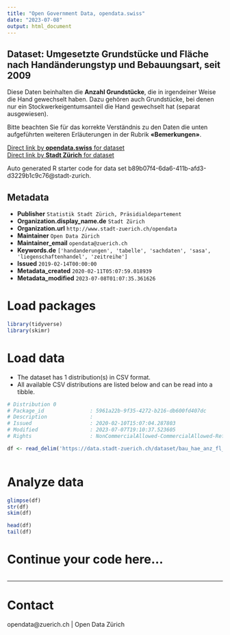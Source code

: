 ```yaml
---
title: "Open Government Data, opendata.swiss"
date: "2023-07-08"
output: html_document
---
```


## Dataset: Umgesetzte Grundstücke und Fläche nach Handänderungstyp und Bebauungsart, seit 2009


Diese Daten beinhalten die **Anzahl Grundstücke**, die in irgendeiner Weise die Hand gewechselt haben. Dazu gehören auch Grundstücke, bei denen nur ein Stockwerkeigentumsanteil die Hand gewechselt hat (separat ausgewiesen).

Bitte beachten Sie für das korrekte Verständnis zu den Daten die unten aufgeführten weiteren Erläuterungen in der Rubrik **«Bemerkungen»**.




[Direct link by **opendata.swiss** for dataset](https://opendata.swiss/de/dataset/umgesetzte-grundstucke-und-flache-nach-handanderungstyp-und-bebauungsart-seit-2009)<br>
[Direct link by **Stadt Zürich** for dataset](https://data.stadt-zuerich.ch/dataset/bau_hae_anz_fl_haeart_bebart_seit2009_od5111)

Auto generated R starter code for data set b89b07f4-6da6-411b-afd3-d3229b1c9c76@stadt-zurich.

## Metadata

- **Publisher** `Statistik Stadt Zürich, Präsidialdepartement`
- **Organization.display_name.de** `Stadt Zürich`
- **Organization.url** `http://www.stadt-zuerich.ch/opendata`
- **Maintainer** `Open Data Zürich`
- **Maintainer_email** `opendata@zuerich.ch`
- **Keywords.de** `['handanderungen', 'tabelle', 'sachdaten', 'sasa', 'liegenschaftenhandel', 'zeitreihe']`
- **Issued** `2019-02-14T00:00:00`
- **Metadata_created** `2020-02-11T05:07:59.018939`
- **Metadata_modified** `2023-07-08T01:07:35.361626`


# Load packages

```r

library(tidyverse)
library(skimr)

```

# Load data

-   The dataset has 1 distribution(s) in CSV format.
-   All available CSV distributions are listed below and can be read into a tibble.

```r

# Distribution 0
# Package_id               : 5961a22b-9f35-4272-b216-db600fd407dc
# Description              : 
# Issued                   : 2020-02-10T15:07:04.287803
# Modified                 : 2023-07-07T19:10:37.523605
# Rights                   : NonCommercialAllowed-CommercialAllowed-ReferenceNotRequired

df <- read_delim('https://data.stadt-zuerich.ch/dataset/bau_hae_anz_fl_haeart_bebart_seit2009_od5111/download/BAU511OD5111.csv')



```

# Analyze data

```r

glimpse(df)
str(df)
skim(df)

head(df)
tail(df)

```

# Continue your code here...

```r

```

------------------------------------------------------------------------

# Contact

opendata@zuerich.ch | Open Data Zürich

